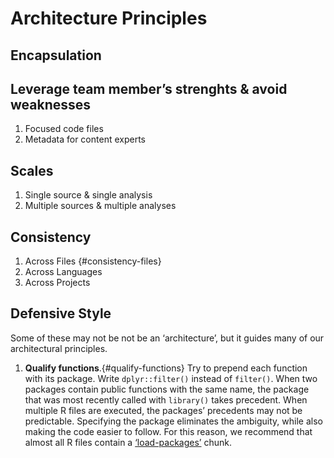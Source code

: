 Architecture Principles {#architecture}
====================================

Encapsulation
------------------------------------

Leverage team member's strenghts & avoid weaknesses
------------------------------------
1. Focused code files
1. Metadata for content experts

Scales
------------------------------------
1. Single source & single analysis
1. Multiple sources & multiple analyses

Consistency
------------------------------------
1. Across Files {#consistency-files}
1. Across Languages
1. Across Projects

Defensive Style
------------------------------------

Some of these may not be not be an 'architecture', but it guides many of our architectural principles.

1. **Qualify functions**.{#qualify-functions}  Try to prepend each function with its package.  Write `dplyr::filter()` instead of `filter()`.  When two packages contain public functions with the same name, the package that was most recently called with `library()` takes precedent.  When multiple R files are executed, the packages' precedents may not be predictable.  Specifying the package eliminates the ambiguity, while also making the code easier to follow.  For this reason, we recommend that almost all R files contain a ['load-packages'](#load-packages) chunk.
